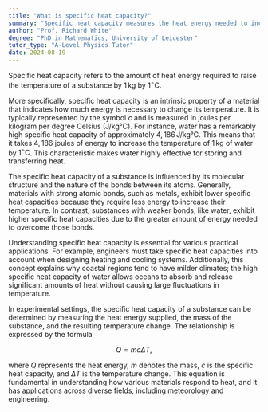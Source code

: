 ```yaml
---
title: "What is specific heat capacity?"
summary: "Specific heat capacity measures the heat energy needed to increase the temperature of 1 kg of a substance by 1°C, indicating how much energy a material can store."
author: "Prof. Richard White"
degree: "PhD in Mathematics, University of Leicester"
tutor_type: "A-Level Physics Tutor"
date: 2024-08-19
---
```


Specific heat capacity refers to the amount of heat energy required to raise the temperature of a substance by $1 \, \text{kg}$ by $1^\circ \text{C}$. 

More specifically, specific heat capacity is an intrinsic property of a material that indicates how much energy is necessary to change its temperature. It is typically represented by the symbol $c$ and is measured in joules per kilogram per degree Celsius (J/kg°C). For instance, water has a remarkably high specific heat capacity of approximately $4,186 \, \text{J/kg°C}$. This means that it takes $4,186$ joules of energy to increase the temperature of $1 \, \text{kg}$ of water by $1^\circ \text{C}$. This characteristic makes water highly effective for storing and transferring heat.

The specific heat capacity of a substance is influenced by its molecular structure and the nature of the bonds between its atoms. Generally, materials with strong atomic bonds, such as metals, exhibit lower specific heat capacities because they require less energy to increase their temperature. In contrast, substances with weaker bonds, like water, exhibit higher specific heat capacities due to the greater amount of energy needed to overcome those bonds.

Understanding specific heat capacity is essential for various practical applications. For example, engineers must take specific heat capacities into account when designing heating and cooling systems. Additionally, this concept explains why coastal regions tend to have milder climates; the high specific heat capacity of water allows oceans to absorb and release significant amounts of heat without causing large fluctuations in temperature.

In experimental settings, the specific heat capacity of a substance can be determined by measuring the heat energy supplied, the mass of the substance, and the resulting temperature change. The relationship is expressed by the formula 

$$ Q = mc\Delta T, $$ 

where $Q$ represents the heat energy, $m$ denotes the mass, $c$ is the specific heat capacity, and $\Delta T$ is the temperature change. This equation is fundamental in understanding how various materials respond to heat, and it has applications across diverse fields, including meteorology and engineering.
    